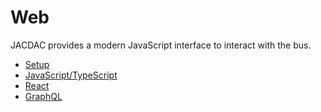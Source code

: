 # Web

JACDAC provides a modern JavaScript interface to interact with the bus.

* [Setup](/clients/web/setup)
* [JavaScript/TypeScript](/clients/web/javascript)
* [React](/clients/web/react)
* [GraphQL](/clients/web/graphql)